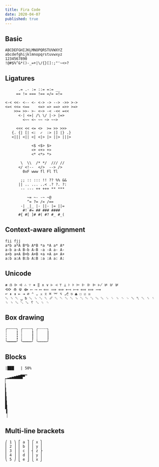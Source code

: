 ```yaml
---
title: Fira Code
date: 2020-04-07
published: true
---
```


## Basic

```
ABCDEFGHIJKLMNOPQRSTUVWXYZ
abcdefghijklmnopqrstuvwxyz
1234567890
!@#$%^&*()-_=+|\/{}[]:;"'~<>?
```

## Ligatures

```
      .= .- := ::= =:= __
     == != === !== =/= =!=

<-< <<- <-- <- <-> -> --> ->> >->
<=< <<= <==    <=> => ==> =>> >=>
    >>= >>- >- <~> -< -<< =<<
      <-| <=| /\ \/ |-> |=>
        <~~ <~ ~~ ~> ~~>

     <<< << <= <>  >= >> >>>
   {. {| [| <:  ✓  :> |] |} .}
   <||| <|| <| <|> |> ||> |||>

            <$ <$> $>
            <+ <+> +>
            <* <*> *>

       \  \\  /* */  /// //
      </ <!--  </>  --> />
        0xF www fl Fl Tl

       ;; :: ::: !! ?? %% && 
      || .. ... ..< .? ?. ?:
       -- --- ++ +++ ** ***

          ~= ~- -~ ~@
          ^= ?= /= /==
       -| _|_ |- ||- |= ||=
        #! #= ## ### ####
      #{ #[ ]# #( #? #_ #_(
```

## Context-aware alignment

```
fii fjj
a*b a*A B*b A*B *a *A a* A*
a-b a-A B-b A-B -a -A a- A-
a+b a+A B+b A+B +a +A a+ A+
a:b a:A B:b A:B :a :A a: A:
```

## Unicode

```
≢ ẞ ᐅ ᐊ ∴ ∵ ⎈ ‖ ∧ ∨ ⊢ ⊣ ⊤ ⊥ ⊦ ⊧ ⊨ ⊩ ⊪ ⊫ ⊬ ⊭ ⊮ ⊯
⟲⟳ ⟰ ⟱ ⟴ ⟵ ⟶ ⟷ ⟸ ⟹ ⟺ ⟻ ⟼ ⟽ ⟾ ⟿
↩ ⇞ ⇟ ⇤ ⇥ ⌀ ⌃ ⌄ ⌅ ⌆ ⌘ ⌤ ⌥ ⎇ ⎋ ⏏ ☐ ☑ ☒
␆ ␈ ␇ ␣ ␢ ␘ ␍ ␐ ␡ ␥ ␔ ␑ ␓ ␒ ␙ ␃ ␄ ␗ ␅ ␛ ␜ ␌ ␝ ␉ ␊ ␕ ␤ ␀ ␞ ␏ ␎ ␠ ␁ ␂ ␚ ␦ ␖ ␟ ␋
```

## Box drawing

```
╭╌╌╌╌╮ ╭┄┄┄┄╮ ╭┈┈┈┈╮
╎    ╏ ┆    ┇ ┊    ┋
╎    ╏ ┆    ┇ ┊    ┋
╰╍╍╍╍╯ ╰┅┅┅┅╯ ╰┉┉┉┉╯
```

## Blocks

```
|███   | 50%

▁▂▃▄▅▆▇█▀▔
▏
▎
▍
▌
▋
▊
▉
▐
▕
```

## Multi-line brackets

```
⎛ 1 ⎞ ⎡ a ⎤ ⎧ x ⎫
⎜ 2 ⎟ ⎢ b ⎥ ⎪ y ⎪
⎜ 3 ⎟ ⎢ c ⎥ ⎨ z ⎬
⎜ 4 ⎟ ⎢ d ⎥ ⎪ y ⎪
⎝ 5 ⎠ ⎣ e ⎦ ⎩ x ⎭
```